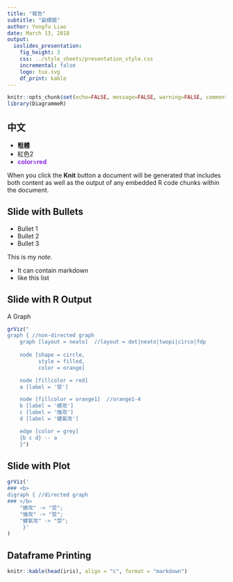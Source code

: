 ```yaml
---
title: "報告"
subtitle: "副標題"
author: Yongfu Liao
date: March 13, 2018
output:
  ioslides_presentation:
    fig_height: 3
    css: ../style_sheets/presentation_style.css
    incremental: false
    logo: tux.svg
    df_print: kable
---
```


```r
knitr::opts_chunk$set(echo=FALSE, message=FALSE, warning=FALSE, comment="")
library(DiagrammeR)
```


## 中文


- **粗體**
- [紅色2]{.red2}
- [**color=red**]{style="color:#8A2BE2"}

<div class="error">
When you click the **Knit** button a document will be generated that includes both content as well as the output of any embedded R code chunks within the document.
</div>

## Slide with Bullets

- Bullet 1
- Bullet 2
- Bullet 3

<div class="notes">
This is my *note*.

- It can contain markdown
- like this list

</div>

## Slide with R Output

A Graph
```r
grViz("
graph { //non-directed graph
    graph [layout = neato]  //layout = dot|neato|twopi|circo|fdp
    
    node [shape = circle,
          style = filled,
          color = orange]

    node [fillcolor = red]
    a [label = '受']

    node [fillcolor = orange1]  //orange1-4
    b [label = '總攻']
    c [label = '強攻']
    d [label = '健氣攻']

    edge [color = grey]
    {b c d} -- a
    }")
```

## Slide with Plot {.smaller}

```r
grViz('
### <b>
digraph { //directed graph
### </b>
    "總攻" -> "受";
    "強攻" -> "受";
    "健氣攻" -> "受";
     }'
)
```



## Dataframe Printing
```r
knitr::kable(head(iris), align = "c", format = "markdown")
```
